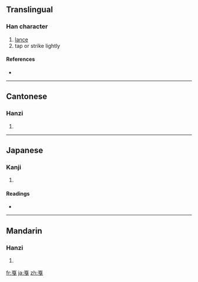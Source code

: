 {{also|戞}}
==Translingual==

===Han character===
{{Han char|rn=62|rad=戈|as=07|sn=11|four=1050<sub>3</sub>|canj=一山戈 (MUI)}}

# [[lance]]
# tap or strike lightly

====References====
* {{Han ref|kx=0413.040|dkj=11598|dj=0755.300|hdz=21406.070|uh=621B|ud=25115|bh=B1AE|bd=45486}}

----

==Cantonese==

===Hanzi===
{{yue-hanzi|jyut=|y=aat3, gaat3}}

# {{defn|Cantonese|sort=戈07}}

----

==Japanese==

===Kanji===
{{ja-kanji|grade=|rs=戈07}}

# {{defn|Japanese|sort=戈07}}

====Readings====
* {{ja-readings|on=[[かつ]] (katsu)|kun=[[ほこ]] (hoko)}}

----

==Mandarin==

===Hanzi===
{{cmn-hanzi|pin=[[jiá]] ([[jia2]])|wg=chia<sup>2</sup>}}

# {{defn|Mandarin|sort=戈07}}

[[fr:戛]]
[[ja:戛]]
[[zh:戛]]